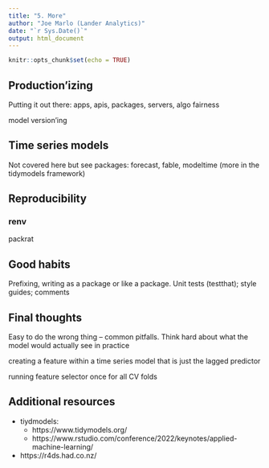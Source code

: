 ```yaml
---
title: "5. More"
author: "Joe Marlo (Lander Analytics)"
date: "`r Sys.Date()`"
output: html_document
---
```


```r
knitr::opts_chunk$set(echo = TRUE)
```

## Production'izing

Putting it out there: apps, apis, packages, servers, algo fairness

model version'ing


## Time series models

Not covered here but see packages: forecast, fable, modeltime (more in the tidymodels framework)

## Reproducibility

### renv

packrat

## Good habits

Prefixing, writing as a package or like a package. Unit tests (testthat); style guides; comments


## Final thoughts

Easy to do the wrong thing – common pitfalls. Think hard about what the model would actually see in practice

creating a feature within a time series model that is just the lagged predictor

running feature selector once for all CV folds


## Additional resources

- tiydmodels: 
    - https://www.tidymodels.org/
    - https://www.rstudio.com/conference/2022/keynotes/applied-machine-learning/
- https://r4ds.had.co.nz/

